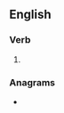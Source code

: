 ==English==

===Verb===
{{head|en|verb form}}

# {{present participle of|grey|lang=en|nocat=1}}

===Anagrams===
* {{anagrams|en|a=egginry|gingery|niggery}}